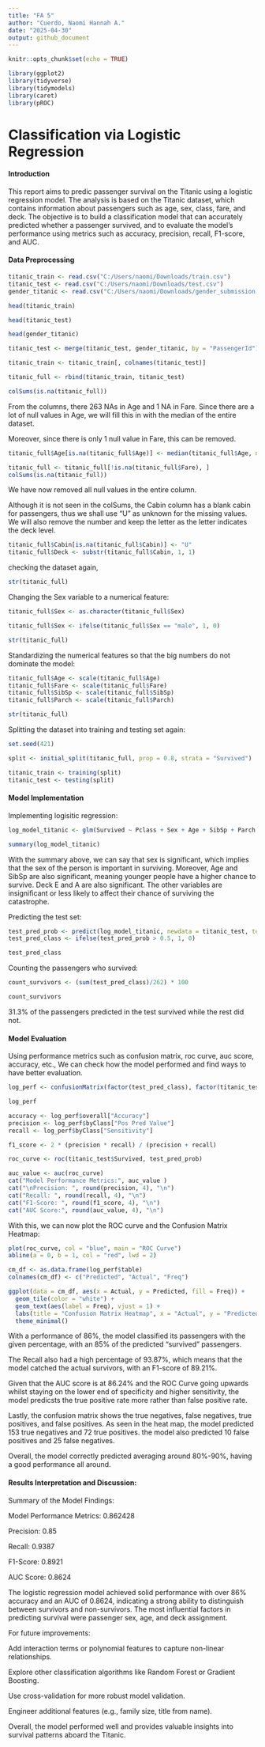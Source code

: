 ---
title: "FA 5"
author: "Cuerdo, Naomi Hannah A."
date: "2025-04-30"
output: github_document
---

```{r setup, include=FALSE}
knitr::opts_chunk$set(echo = TRUE)
```

```{r libraries, include=FALSE}
library(ggplot2)
library(tidyverse)
library(tidymodels)
library(caret)
library(pROC)
```

# Classification via Logistic Regression

#### Introduction 
This report aims to predic passenger survival on the Titanic using a logistic regression model. The analysis is based on the Titanic dataset, which contains information about passengers such as age, sex, class, fare, and deck. The objective is to build a classification model that can accurately predicted whether a passenger survived, and to evaluate the model's performance using metrics such as accuracy, precision, recall, F1-score, and AUC. 

#### Data Preprocessing

```{r dataset}

titanic_train <- read.csv("C:/Users/naomi/Downloads/train.csv")
titanic_test <- read.csv("C:/Users/naomi/Downloads/test.csv")
gender_titanic <- read.csv("C:/Users/naomi/Downloads/gender_submission.csv")

head(titanic_train)


```

```{r view dataset test}

head(titanic_test)
```

```{r view gender titanic}

head(gender_titanic)

```

```{r pre process 1}

titanic_test <- merge(titanic_test, gender_titanic, by = "PassengerId")

titanic_train <- titanic_train[, colnames(titanic_test)]

titanic_full <- rbind(titanic_train, titanic_test)

```

```{r pre process 2}

colSums(is.na(titanic_full))

```

From the columns, there 263 NAs in Age and 1 NA in Fare. Since there are a lot of null values in Age, we will fill this in with the median of the entire dataset. 

Moreover, since there is only 1 null value in Fare, this can be removed. 

```{r removing null}

titanic_full$Age[is.na(titanic_full$Age)] <- median(titanic_full$Age, na.rm = TRUE)

titanic_full <- titanic_full[!is.na(titanic_full$Fare), ]
colSums(is.na(titanic_full))

```
We have now removed all null values in the entire column.

Although it is not seen in the colSums, the Cabin column has a blank cabin for passengers, thus we shall use "U" as unknown for the missing values. We will also remove the number and keep the letter as the letter indicates the deck level. 

```{r cabin}

titanic_full$Cabin[is.na(titanic_full$Cabin)] <- "U"
titanic_full$Deck <- substr(titanic_full$Cabin, 1, 1)

```

checking the dataset again,

```{r titanic full}
str(titanic_full)
```
Changing the Sex variable to a numerical feature:

```{r sex variable}

titanic_full$Sex <- as.character(titanic_full$Sex)

titanic_full$Sex <- ifelse(titanic_full$Sex == "male", 1, 0)

str(titanic_full)

```

Standardizing the numerical features so that the big numbers do not dominate the model:

```{r standardizing}

titanic_full$Age <- scale(titanic_full$Age)
titanic_full$Fare <- scale(titanic_full$Fare)
titanic_full$SibSp <- scale(titanic_full$SibSp)
titanic_full$Parch <- scale(titanic_full$Parch)

str(titanic_full)

```

Splitting the dataset into training and testing set again:

```{r split }
set.seed(421)

split <- initial_split(titanic_full, prop = 0.8, strata = "Survived")

titanic_train <- training(split)
titanic_test <- testing(split)
```


#### Model Implementation

Implementing logisitic regression:

```{r logisitic regression}

log_model_titanic <- glm(Survived ~ Pclass + Sex + Age + SibSp + Parch + Fare + Deck + Embarked, data = titanic_train, family = binomial)

summary(log_model_titanic)

```

With the summary above, we can say that sex is significant, which implies that the sex of the person is important in surviving. Moreover, Age and SibSp are also significant, meaning younger people have a higher chance to survive. Deck E and A are also significant. The other variables are insignificant or less likely to affect their chance of surviving the catastrophe.

Predicting the test set:

```{r predict}

test_pred_prob <- predict(log_model_titanic, newdata = titanic_test, test = "response")
test_pred_class <- ifelse(test_pred_prob > 0.5, 1, 0)

test_pred_class

```

Counting the passengers who survived:

```{r survivors}

count_survivors <- (sum(test_pred_class)/262) * 100

count_survivors

```

31.3% of the passengers predicted in the test survived while the rest did not.


#### Model Evaluation

Using performance metrics such as confusion matrix, roc curve, auc score, accuracy, etc., We can check how the model performed and find ways to have better evaluation. 

```{r eval}
log_perf <- confusionMatrix(factor(test_pred_class), factor(titanic_test$Survived))

log_perf
```

```{r metrics}
accuracy <- log_perf$overall["Accuracy"]
precision <- log_perf$byClass["Pos Pred Value"]
recall <- log_perf$byClass["Sensitivity"]

f1_score <- 2 * (precision * recall) / (precision + recall)

roc_curve <- roc(titanic_test$Survived, test_pred_prob)

```

```{r metrics 2}
auc_value <- auc(roc_curve)
cat("Model Performance Metrics:", auc_value )
cat("\nPrecision: ", round(precision, 4), "\n")
cat("Recall: ", round(recall, 4), "\n")
cat("F1-Score: ", round(f1_score, 4), "\n")
cat("AUC Score:", round(auc_value, 4), "\n")

```
With this, we can now plot the ROC curve and the Confusion Matrix Heatmap:

```{r plots}
plot(roc_curve, col = "blue", main = "ROC Curve")
abline(a = 0, b = 1, col = "red", lwd = 2)

```


```{r confusion matrix heatmap}
cm_df <- as.data.frame(log_perf$table)
colnames(cm_df) <- c("Predicted", "Actual", "Freq")

ggplot(data = cm_df, aes(x = Actual, y = Predicted, fill = Freq)) +
  geom_tile(color = "white") +
  geom_text(aes(label = Freq), vjust = 1) +
  labs(title = "Confusion Matrix Heatmap", x = "Actual", y = "Predicted") +
  theme_minimal()

```


With a performance of 86%, the model classified its passengers with the given percentage, with an 85% of the predicted "survived" passengers.

The Recall also had a high percentage of 93.87%, which means that the model catched the actual survivors, with an F1-score of 89.21%. 

Given that the AUC score is at 86.24% and the ROC Curve going upwards whilst staying on the lower end of specificity and higher sensitivity, the model predicsts the true positive rate more rather than false positive rate. 

Lastly, the confusion matrix shows the true negatives, false negatives, true positives, and false positives. As seen in the heat map, the model predicted 153 true negatives and 72 true positives. the model also predicted 10 false positives and 25 false negatives. 

Overall, the model correctly predicted averaging around 80%-90%, having a good performance all around. 


#### Results Interpretation and Discussion:

Summary of the Model Findings:

Model Performance Metrics: 0.862428

Precision:  0.85 

Recall:  0.9387 

F1-Score:  0.8921 

AUC Score: 0.8624 

The logistic regression model achieved solid performance with over 86% accuracy and an AUC of 0.8624, indicating a strong ability to distinguish between survivors and non-survivors. The most influential factors in predicting survival were passenger sex, age, and deck assignment.

For future improvements:

Add interaction terms or polynomial features to capture non-linear relationships.

Explore other classification algorithms like Random Forest or Gradient Boosting.

Use cross-validation for more robust model validation.

Engineer additional features (e.g., family size, title from name).

Overall, the model performed well and provides valuable insights into survival patterns aboard the Titanic.



